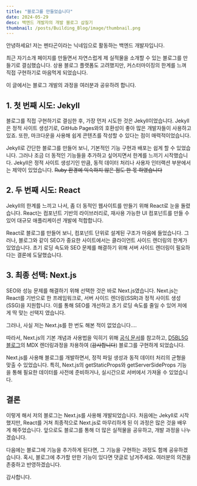 ```yaml
---
title: "블로그를 만들었습니다"
date: 2024-05-29
desc: 백엔드 개발자의 개발 블로그 삽질기
thumbnail: /posts/Building_Blog/image/thumbnail.png
---
```


안녕하세요! 저는 펜타곤이라는 닉네임으로 활동하는 백엔드 개발자입니다.

최근 자기소개 페이지를 만들면서 자연스럽게 제 실적물을 소개할 수 있는 블로그를 만들기로 결심했습니다.
상용 블로그 플랫폼도 고려했지만, 커스터마이징의 한계를 느껴 직접 구현하기로 마음먹게 되었습니다.

이 글에서는 블로그 개발의 과정을 여러분과 공유하려 합니다.

## 1. 첫 번째 시도: Jekyll

블로그를 직접 구현하기로 결심한 후, 가장 먼저 시도한 것은 Jekyll이었습니다. Jekyll은 정적 사이트 생성기로, GitHub Pages와의 호환성이 좋아 많은 개발자들이 사용하고 있죠. 또한, 마크다운을 사용해 쉽게 콘텐츠를 작성할 수 있다는 점이 매력적이었습니다.

Jekyll로 간단한 블로그를 만들어 보니, 기본적인 기능 구현과 배포는 쉽게 할 수 있었습니다. 그러나 조금 더 동적인 기능들을 추가하고 싶어지면서 한계를 느끼기 시작했습니다. Jekyll은 정적 사이트 생성기인 만큼, 동적 데이터 처리나 사용자 인터랙션 부분에서는 제약이 있었습니다.
~~Ruby 환경에 익숙하지 않은 점도 한 몫 하였습니다~~

## 2. 두 번째 시도: React

Jekyll의 한계를 느끼고 나서, 좀 더 동적인 웹사이트를 만들기 위해 React로 눈을 돌렸습니다. React는 컴포넌트 기반의 라이브러리로, 재사용 가능한 UI 컴포넌트를 만들 수 있어 대규모 애플리케이션 개발에 적합합니다.

React로 블로그를 만들어 보니, 컴포넌트 단위로 설계된 구조가 마음에 들었습니다. 그러나, 블로그와 같이 SEO가 중요한 사이트에서는 클라이언트 사이드 렌더링의 한계가 있었습니다. 초기 로딩 속도와 SEO 문제를 해결하기 위해 서버 사이드 렌더링이 필요하다는 결론에 도달했습니다.

## 3. 최종 선택: Next.js

SEO와 성능 문제를 해결하기 위해 선택한 것은 바로 Next.js였습니다. Next.js는 React를 기반으로 한 프레임워크로, 서버 사이드 렌더링(SSR)과 정적 사이트 생성(SSG)을 지원합니다. 이를 통해 SEO를 개선하고 초기 로딩 속도를 줄일 수 있어 저에게 딱 맞는 선택지 였습니다.

그러나, 사실 저는 Next.js를 한 번도 해본 적이 없었습니다....

따라서, Next.js의 기본 개념과 사용법을 익히기 위해 [공식 문서](https://nextjs.org/docs)를 참고하고, [D5BL5G 블로그](https://www.d5br5.dev/blog/nextjs_blog/setup)의 MDX 렌더링과정을 차용하여 (~~감사합니다~~) 블로그를 구현하게 되었습니다.

Next.js를 사용해 블로그를 개발하면서, 정적 파일 생성과 동적 데이터 처리의 균형을 맞출 수 있었습니다. 특히, Next.js의 getStaticProps와 getServerSideProps 기능을 통해 필요한 데이터를 사전에 준비하거나, 실시간으로 서버에서 가져올 수 있었습니다.

## 결론

이렇게 해서 저의 블로그는 Next.js를 사용해 개발되었습니다. 처음에는 Jekyll로 시작했지만, React를 거쳐 최종적으로 Next.js로 마무리하게 된 이 과정은 많은 것을 배우게 해주었습니다. 앞으로도 블로그를 통해 더 많은 실적물을 공유하고, 개발 과정을 나누겠습니다.

다음에는 블로그에 기능을 추가하게 된다면, 그 기능을 구현하는 과정도 함께 공유하겠습니다. 혹시, 블로그에 추가할 만한 기능이 있다면 댓글로 남겨주세요. 여러분의 의견을 존중하고 반영하겠습니다.

감사합니다.
